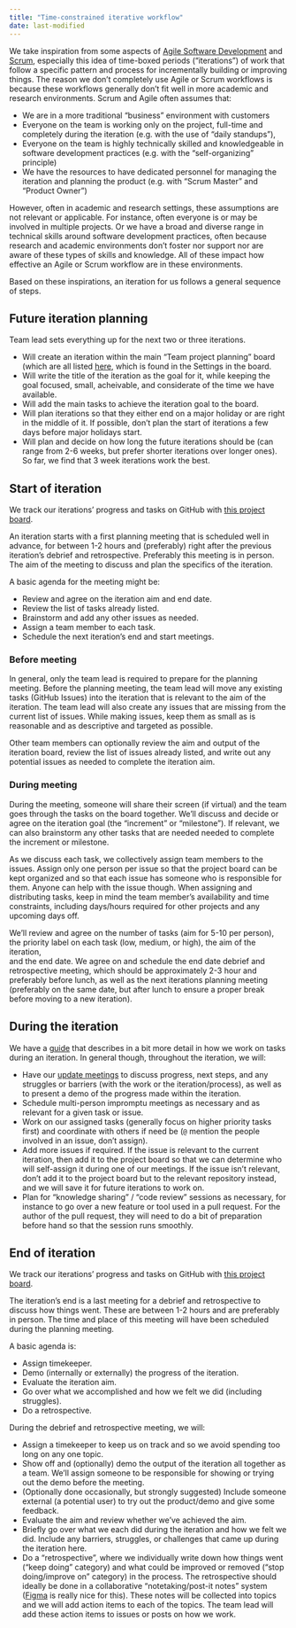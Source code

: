 ```yaml
---
title: "Time-constrained iterative workflow"
date: last-modified
---
```


We take inspiration from some aspects of [Agile Software
Development](https://agilemanifesto.org/) and
[Scrum](https://www.scrum.org/resources/what-scrum-module), especially
this idea of time-boxed periods ("iterations") of work that follow a
specific pattern and process for incrementally building or improving
things. The reason we don't completely use Agile or Scrum workflows is
because these workflows generally don't fit well in more academic and
research environments. Scrum and Agile often assumes that:

-   We are in a more traditional "business" environment with customers
-   Everyone on the team is working only on the project, full-time and
    completely during the iteration (e.g. with the use of "daily
    standups"),
-   Everyone on the team is highly technically skilled and knowledgeable
    in software development practices (e.g. with the "self-organizing"
    principle)
-   We have the resources to have dedicated personnel for managing the
    iteration and planning the product (e.g. with "Scrum Master" and
    "Product Owner")

However, often in academic and research settings, these assumptions are
not relevant or applicable. For instance, often everyone is or may be
involved in multiple projects. Or we have a broad and diverse range in
technical skills around software development practices, often because
research and academic environments don't foster nor support nor are
aware of these types of skills and knowledge. All of these impact how
effective an Agile or Scrum workflow are in these environments.

Based on these inspirations, an iteration for us follows a general
sequence of steps.

## Future iteration planning

Team lead sets everything up for the next two or three iterations.

-   Will create an iteration within the main "Team project planning"
    board (which are all listed
    [here](https://github.com/orgs/seedcase-project/projects/), which is
    found in the Settings in the board.
-   Will write the title of the iteration as the goal for it, while
    keeping the goal focused, small, acheivable, and considerate of the
    time we have available.
-   Will add the main tasks to achieve the iteration goal to the board.
-   Will plan iterations so that they either end on a major
    holiday or are right in the middle of it. If possible, don't plan the start of
    iterations a few days before major holidays start.
-   Will plan and decide on how long the future iterations should be
    (can range from 2-6 weeks, but prefer shorter iterations over longer
    ones). So far, we find that 3 week iterations work the best.

## Start of iteration

::: callout-important
We track our iterations' progress and tasks on GitHub with [this project
board](https://github.com/orgs/seedcase-project/projects/18/).
:::

An iteration starts with a first planning meeting that is
scheduled well in advance, for between 1-2 hours and (preferably) right
after the previous iteration's debrief and retrospective. Preferably
this meeting is in person. The aim of the meeting to discuss and plan
the specifics of the iteration.

::: callout-note
A basic agenda for the meeting might be:

-   Review and agree on the iteration aim and end date.
-   Review the list of tasks already listed.
-   Brainstorm and add any other issues as needed.
-   Assign a team member to each task.
-   Schedule the next iteration's end and start meetings.
:::

::: panel-tabset
### Before meeting

In general, only the team lead is required to prepare for the planning
meeting. Before the planning meeting, the team lead will move any existing tasks
(GitHub Issues) into the iteration that is relevant to the aim of the
iteration. The team lead will also create any issues that are missing
from the current list of issues. While making issues, keep them as small
as is reasonable and as descriptive and targeted as possible.

Other team members can optionally review the aim and output of the
iteration board, review the list of issues already listed, and write out
any potential issues as needed to complete the iteration aim.

### During meeting

During the meeting, someone will share their screen (if virtual) and the
team goes through the tasks on the board together. We'll discuss and decide or agree
on the iteration goal (the "increment" or "milestone"). If relevant, we
can also brainstorm any other tasks that are needed needed to complete
the increment or milestone.

As we discuss each task, we collectively assign team members to the
issues. Assign only one person per issue so that the project board can
be kept organized and so that each issue has someone who is responsible
for them. Anyone can help with the issue though. When assigning and
distributing tasks, keep in mind the team member's availability and time
constraints, including days/hours required for other projects and any upcoming days off.

We'll review and agree on the number of tasks (aim for 5-10 per person), the priority label on each task (low, medium, or high), the aim of the iteration,  
and the end date. We agree on and schedule the end date debrief and
retrospective meeting, which should be approximately 2-3 hour and
preferably before lunch, as well as the next iterations planning meeting
(preferably on the same date, but after lunch to ensure a proper break before moving to a new iteration).
:::

## During the iteration

We have a [guide](iteration-tasks.qmd) that describes in a bit more
detail in how we work on tasks during an iteration. In general though,
throughout the iteration, we will:

-   Have our [update meetings](update-meetings.qmd) to discuss progress,
    next steps, and any struggles or barriers (with the work or the
    iteration/process), as well as to present a demo of the progress
    made within the iteration.
-   Schedule multi-person impromptu meetings as necessary and as
    relevant for a given task or issue.
-   Work on our assigned tasks (generally focus on higher priority tasks first) and coordinate with others if need be
    (`@` mention the people involved in an issue, don't assign).
-   Add more issues if required. If the issue is relevant to the current
    iteration, then add it to the project board so that we can determine
    who will self-assign it during one of our meetings. If the issue
    isn't relevant, don't add it to the project board but to the
    relevant repository instead, and we will save it for future
    iterations to work on.
-   Plan for "knowledge sharing" / "code review" sessions as necessary,
    for instance to go over a new feature or tool used in a pull
    request. For the author of the pull request, they will need to do a
    bit of preparation before hand so that the session runs smoothly.

## End of iteration

::: callout-important
We track our iterations' progress and tasks on GitHub with [this project
board](https://github.com/orgs/seedcase-project/projects/18/).
:::

The iteration's end is a last meeting for a debrief and retrospective to
discuss how things went. These are between 1-2 hours and are preferably
in person. The time and place of this meeting will have been scheduled during the planning meeting.

::: callout-note
A basic agenda is:

-   Assign timekeeper.
-   Demo (internally or externally) the progress of the iteration.
-   Evaluate the iteration aim.
-   Go over what we accomplished and how we felt we did (including
    struggles).
-   Do a retrospective.
:::

During the debrief and retrospective meeting, we will:

-   Assign a timekeeper to keep us on track and so we avoid spending too long on
    any one topic.
-   Show off and (optionally) demo the output of the iteration all together as a team.
    We'll assign someone to be responsible for showing or trying out the
    demo before the meeting.
-   (Optionally done occasionally, but strongly suggested) Include
    someone external (a potential user) to try out the product/demo and
    give some feedback.
-   Evaluate the aim and review whether we've achieved the aim.
-   Briefly go over what we each did during the iteration and how we
    felt we did. Include any barriers, struggles, or challenges that
    came up during the iteration here.
-   Do a "retrospective", where we individually write down how things
    went ("keep doing" category) and what could be improved or removed
    ("stop doing/improve on" category) in the process. The retrospective
    should ideally be done in a collaborative "notetaking/post-it notes"
    system ([Figma](https://www.figma.com/) is really nice for this). These notes will be collected into topics and we will add action items to each of the topics. The team lead will add these action items to issues or posts on how we work.
